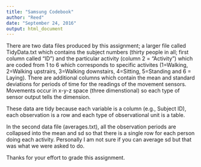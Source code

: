 ---
title: "Samsung Codebook"
author: "Reed"
date: "September 24, 2016"
output: html_document
---

There are two data files produced by this assignment; a larger file called TidyData.txt which contains the subject numbers (thirty people in all; first column called "ID") and the particular activity (column 2 = "Activity") which are coded from 1 to 6 which corresponds to specific activites (1=Walking, 2=Walking upstrairs, 3=Walking downstairs, 4=Sitting, 5=Standing and 6 = Laying). 
There are  additional columns which contain the mean and standard deviations for periods of time for the readings of the movement sensors.  Movements occur in x-y-z space (three dimenstional) so each type of sensor output tells the dimension.

These data are tidy because each variable is a column (e.g., Subject ID), each observation is a row and each type of observational unit is a table.

In the second data file (averages.txt), all the observation periods are collapsed into the mean and sd so that there is a single row for each person doing each activity.  Personally I am not sure if you can average sd but that was what we were asked to do.

Thanks for your effort to grade this assignment.




